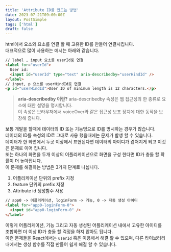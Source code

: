 ```yaml
---
title: 'Attribute ID를 만드는 방법'
date: 2023-07-21T09:00:00Z
layout: PostSimple
tags: ['html']
draft: false
---
```


html에서 요소와 요소를 연결 할 때 고유한 ID를 만들어 연결시킵니다.  
대표적으로 많이 사용하는 예시는 아래와 같습니다.

```html
// label , input 요소를 userId로 연결
<label for="userId">
  User id:
  <input id="userId" type="text" aria-describedby="userHindId" />
</label>
// input, p 요소를 userHindId로 연결
<p id="userHindId">User ID of minimum length is 12 characters.</p>
```

> **aria-describedby 이란?**
> aria-describedby 속성은 웹 접근성의 한 종류로 요소에 대한 설명을 명시합니다.  
> 이 속성은 브라우저에서 voiceOver와 같은 접근성 보조 장치에 대한 동작을 보장해 줍니다.

보통 개발을 할때에 데이터의 ID 또는 기능명으로 ID를 명시하는 경우가 많습니다.  
데이터의 ID를 속성의 ID로 그대로 사용 했을때에는 문제가 발생 할 수 있습니다.  
데이터가 한 화면에서 두곳 이상에서 표현된다면 데이터의 아이디가 겹쳐지게 되고 이것은 문제로 이어 집니다.  
또는 하나의 화면을 두개 이상의 어플리케이션으로 화면을 구성 한다면 ID가 충돌 할 확률이 더 높아집니다.  
이 문제를 해결하는 방법은 3가지 단계로 나뉩니다.

1. 어플리케이션 단위의 prefix 지정
2. feature 단위의 prefix 지정
3. Attribute id 생성함수 사용

```html
// app0 -> 어플리케이션, loginForm -> 기능, 0 -> 자동 생성 아이디
<label for="app0-loginForm-0">
  <input id="app0-loginForm-0" />
</label>
```

이렇게 어플리케이션, 기능 그리고 자동 생성된 어플리케이션 내에서 고유한 아이디를 조합하면
더 이상 ID가 충돌 할 걱정을 하지 않아도 됩니다.  
이런 문제들을 React에서는 `userId` 훅은 이용해서 해결 할 수 있으며, 다른 라이브러리 내에서는 생성 함수를 직접 만들어 쉽게 해결 할 수 있습니다.
